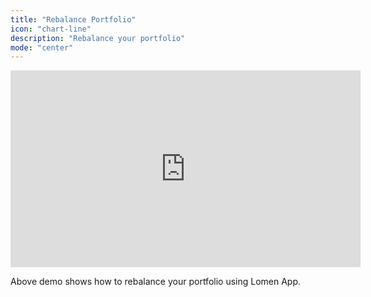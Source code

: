 ```yaml
---
title: "Rebalance Portfolio"
icon: "chart-line"
description: "Rebalance your portfolio"
mode: "center"
---
```


<iframe
  width="560"
  height="315"
  src="https://www.youtube.com/embed/LncC7DpgBLU"
  title="Rebalance Portfolio"
  frameborder="0"
  allow="accelerometer; autoplay; clipboard-write; encrypted-media; gyroscope; picture-in-picture"
  allowfullscreen
></iframe>

Above demo shows how to rebalance your portfolio using Lomen App.
